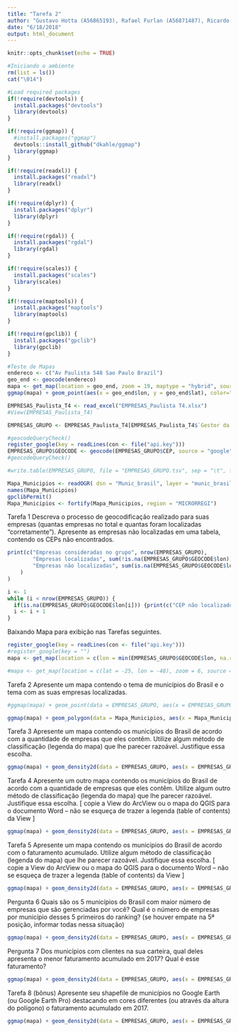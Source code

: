 ```yaml
---
title: "Tarefa 2"
author: "Gustavo Hotta (A56865193), Rafael Furlan (A56871487), Ricardo Squassina Lee (A56843646)"
date: "6/18/2018"
output: html_document
---
```

```r
knitr::opts_chunk$set(echo = TRUE)
```

```r
#Iniciando o ambiente
rm(list = ls())
cat("\014") 
```

```r
#Load required packages
if(!require(devtools)) {
  install.packages("devtools")
  library(devtools)
}

if(!require(ggmap)) {
  #install.packages("ggmap")
  devtools::install_github("dkahle/ggmap")
  library(ggmap)
}

if(!require(readxl)) {
  install.packages("readxl")
  library(readxl)
}

if(!require(dplyr)) {
  install.packages("dplyr")
  library(dplyr)
}

if(!require(rgdal)) {
  install.packages("rgdal")
  library(rgdal)
}

if(!require(scales)) {
  install.packages("scales")
  library(scales)
}

if(!require(maptools)) {
  install.packages("maptools")
  library(maptools)
}

if(!require(gpclib)) {
  install.packages("gpclib")
  library(gpclib)
}
```

```r
#Teste de Mapas
endereco <- c("Av Paulista 548 Sao Paulo Brazil")
geo_end <- geocode(endereco)
mapa <- get_map(location = geo_end, zoom = 19, maptype = "hybrid", source = "google")
ggmap(mapa) + geom_point(aes(x = geo_end$lon, y = geo_end$lat), color="red", size=3, alpha=0.5)
```

```r
EMPRESAS_Paulista_T4 <- read_excel("EMPRESAS_Paulista T4.xlsx")
#View(EMPRESAS_Paulista_T4)

EMPRESAS_GRUPO <- EMPRESAS_Paulista_T4[EMPRESAS_Paulista_T4$`Gestor da Empresa`=="GUSTAVO FUNAYAMA HOTTA" | EMPRESAS_Paulista_T4$`Gestor da Empresa`=="RAFAEL GUSTAVO FURLAN" | EMPRESAS_Paulista_T4$`Gestor da Empresa`=="RICARDO SQUASSINA LEE",]

#geocodeQueryCheck()
register_google(key = readLines(con <- file("api.key")))
EMPRESAS_GRUPO$GEOCODE <- geocode(EMPRESAS_GRUPO$CEP, source = "google", output = "more", override_limit = TRUE, messaging = FALSE)
#geocodeQueryCheck()

#write.table(EMPRESAS_GRUPO, file = "EMPRESAS_GRUPO.tsv", sep = "\t", fileEncoding = "UTF-8", row.names = FALSE, col.names = TRUE)

Mapa_Municipios <- readOGR( dsn = "Munic_brasil", layer = "munic_brasil")
names(Mapa_Municipios)
gpclibPermit()
Mapa_Municipios <- fortify(Mapa_Municipios, region = "MICRORREGI")
```

Tarefa 1
Descreva o processo de geocodificação realizado para suas empresas (quantas empresas no total e quantas foram localizadas “corretamente”). Apresente as empresas não localizadas em uma tabela, contendo os CEPs não encontrados.

```r
print(c("Empresas consideradas no grupo", nrow(EMPRESAS_GRUPO),
        "Empresas localizadas", sum(!is.na(EMPRESAS_GRUPO$GEOCODE$lon)),
        "Empresas não localizadas", sum(is.na(EMPRESAS_GRUPO$GEOCODE$lon))
    )
)

i <- 1
while (i < nrow(EMPRESAS_GRUPO)) {
  if(is.na(EMPRESAS_GRUPO$GEOCODE$lon[i])) {print(c("CEP não localizado", EMPRESAS_GRUPO$CEP[i]))}
  i <- i + 1
}
```

Baixando Mapa para exibição nas Tarefas seguintes.

```r
register_google(key = readLines(con <- file("api.key")))
#register_google(key = "")
mapa <- get_map(location = c(lon = min(EMPRESAS_GRUPO$GEOCODE$lon, na.rm = TRUE), lat = max(EMPRESAS_GRUPO$GEOCODE$lat, na.rm = TRUE)), zoom = 5, source = "google", scale = 2, force = TRUE, maptype = "roadmap", crop = FALSE)

#mapa <- get_map(location = c(lat = -25, lon = -48), zoom = 6, source = "google", scale = 1, force = TRUE, maptype = "roadmap")
```

Tarefa 2
Apresente um mapa contendo o tema de municípios do Brasil e o tema com as suas empresas localizadas.

```r
#ggmap(mapa) + geom_point(data = EMPRESAS_GRUPO, aes(x = EMPRESAS_GRUPO$GEOCODE[1], y = EMPRESAS_GRUPO$GEOCODE[2]), color="blue", alpha=0.5, na.rm = TRUE, show.legend = TRUE) 

ggmap(mapa) + geom_polygon(data = Mapa_Municipios, aes(x = Mapa_Municipios$long, y = Mapa_Municipios$lat, group = Mapa_Municipios$group), color = "black", size = 0.25) + geom_point(data = EMPRESAS_GRUPO, aes(x = EMPRESAS_GRUPO$GEOCODE[1], y = EMPRESAS_GRUPO$GEOCODE[2]), color="blue", alpha=0.5, na.rm = TRUE, show.legend = TRUE) + coord_map()
```

Tarefa 3
Apresente um mapa contendo os municípios do Brasil de acordo com a quantidade de empresas que eles contêm. Utilize algum método de classificação (legenda do mapa) que lhe parecer razoável. Justifique essa escolha.

```r
ggmap(mapa) + geom_density2d(data = EMPRESAS_GRUPO, aes(x = EMPRESAS_GRUPO$GEOCODE[1], y = EMPRESAS_GRUPO$GEOCODE[2]), color="blue", alpha=0.5, na.rm = TRUE,show.legend = TRUE)
```

Tarefa 4
Apresente um outro mapa contendo os municípios do Brasil de acordo com a quantidade de empresas que eles contêm. Utilize algum outro método de classificação (legenda do mapa) que lhe parecer razoável. Justifique essa escolha.
[ copie a View do ArcView ou o mapa do QGIS para o documento Word – não se esqueça de trazer a legenda (table of contents) da View ]

```r
ggmap(mapa) + geom_density2d(data = EMPRESAS_GRUPO, aes(x = EMPRESAS_GRUPO$GEOCODE[1], y = EMPRESAS_GRUPO$GEOCODE[2], size = EMPRESAS_GRUPO$`Faturamento 2017`), color="blue", alpha=0.5, na.rm = TRUE, show.legend = TRUE)
```

Tarefa 5
Apresente um mapa contendo os municípios do Brasil de acordo com o faturamento acumulado. Utilize algum método de classificação (legenda do mapa) que lhe parecer razoável. Justifique essa escolha.
[ copie a View do ArcView ou o mapa do QGIS para o documento Word – não se esqueça de trazer a legenda (table of contents) da View ]

```r
ggmap(mapa) + geom_density2d(data = EMPRESAS_GRUPO, aes(x = EMPRESAS_GRUPO$GEOCODE[1], y = EMPRESAS_GRUPO$GEOCODE[2]), color="blue", alpha=0.5, na.rm = TRUE)
```

Pergunta 6
Quais são os 5 municípios do Brasil com maior número de empresas que são gerenciadas por você? Qual é o número de empresas por município desses 5 primeiros do ranking? (se houver empate na 5ª posição, informar todas nessa situação)

```r
ggmap(mapa) + geom_density2d(data = EMPRESAS_GRUPO, aes(x = EMPRESAS_GRUPO$GEOCODE[1], y = EMPRESAS_GRUPO$GEOCODE[2]), color="blue", alpha=0.5, na.rm = TRUE)
```

Pergunta 7
Dos municípios com clientes na sua carteira, qual deles apresenta o menor faturamento acumulado em 2017? Qual é esse faturamento?

```r
ggmap(mapa) + geom_density2d(data = EMPRESAS_GRUPO, aes(x = EMPRESAS_GRUPO$GEOCODE[1], y = EMPRESAS_GRUPO$GEOCODE[2]), color="blue", alpha=0.5, na.rm = TRUE)
```

Tarefa 8 (bônus)
Apresente seu shapefile de municípios no Google Earth (ou Google Earth Pro) destacando em cores diferentes (ou através da altura do polígono) o faturamento acumulado em 2017.

```r
ggmap(mapa) + geom_density2d(data = EMPRESAS_GRUPO, aes(x = EMPRESAS_GRUPO$GEOCODE[1], y = EMPRESAS_GRUPO$GEOCODE[2]), color="blue", alpha=0.5, na.rm = TRUE)
```